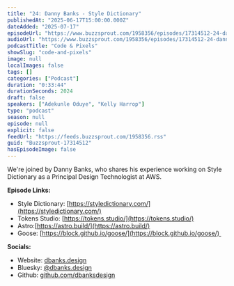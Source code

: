 ```yaml
---
title: "24: Danny Banks - Style Dictionary"
publishedAt: "2025-06-17T15:00:00.000Z"
dateAdded: "2025-07-17"
episodeUrl: "https://www.buzzsprout.com/1958356/episodes/17314512-24-danny-banks-style-dictionary.mp3"
audioUrl: "https://www.buzzsprout.com/1958356/episodes/17314512-24-danny-banks-style-dictionary.mp3"
podcastTitle: "Code & Pixels"
showSlug: "code-and-pixels"
image: null
localImages: false
tags: []
categories: ["Podcast"]
duration: "0:33:44"
durationSeconds: 2024
draft: false
speakers: ["Adekunle Oduye", "Kelly Harrop"]
type: "podcast"
season: null
episode: null
explicit: false
feedUrl: "https://feeds.buzzsprout.com/1958356.rss"
guid: "Buzzsprout-17314512"
hasEpisodeImage: false
---
```

We're joined by Danny Banks, who shares his experience working on Style Dictionary as a Principal Design Technologist at AWS.

**Episode Links:**

-   Style Dictionary: [https://styledictionary.com/](https://styledictionary.com/)
-   Tokens Studio: [https://tokens.studio/](https://tokens.studio/)
-   Astro:[https://astro.build/](https://astro.build/)
-   Goose: [https://block.github.io/goose/](https://block.github.io/goose/) 

**Socials:**

-   Website: [dbanks.design](https://dbanks.design)
-   Bluesky: [@dbanks.design](https://bsky.app/profile/dbanks.design)
-   Github: [github.com/dbanksdesign](https://github.com/dbanksdesign)
